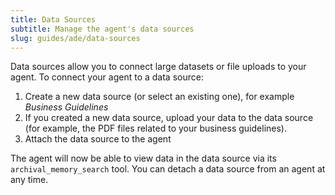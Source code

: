 ```yaml
---
title: Data Sources
subtitle: Manage the agent's data sources
slug: guides/ade/data-sources
---
```


Data sources allow you to connect large datasets or file uploads to your agent. To connect your agent to a data source:
1. Create a new data source (or select an existing one), for example *Business Guidelines*
2. If you created a new data source, upload your data to the data source (for example, the PDF files related to your business guidelines).
3. Attach the data source to the agent

The agent will now be able to view data in the data source via its `archival_memory_search` tool. You can detach a data source from an agent at any time.
